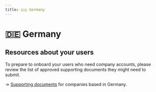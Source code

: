 ```yaml
---
title: 🇩🇪 Germany
---
```


# 🇩🇪 Germany


<IntroNewSection />

## Resources about your users

To prepare to onboard your users who need company accounts, please review the list of approved supporting documents they might need to submit.

→ [Supporting documents](./documents) for companies based in Germany.
